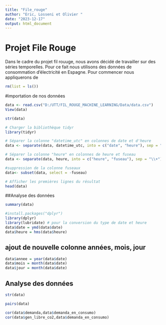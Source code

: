 ```yaml
---
title: "File_rouge"
author: "Eric, Losseni et Olivier "
date: "2023-12-17"
output: html_document
---
```

# Projet File Rouge

Dans le cadre du  projet fil rouuge, nous avons décidé de travailler sur des séries temporelles.
Pour ce fait nous utilisons des données de consommation d'électricité en Espagne.
Pour commencer nous appliquerons de 

```r
rm(list = ls())
```

#importation de nos données
```r
data <- read.csv("D:/UTT/FIL_ROUGE_MACHINE_LEARNING/Data/data.csv")
View(data)
```

```r
str(data)
```
```r
# Charger la bibliothèque tidyr
library(tidyr)

# Séparer la colonne "datetime_utc" en colonnes de date et d'heure
data <- separate(data, datetime_utc, into = c("date", "heure"), sep = " ")

# Séparer la colonne "heure" en colonnes de heure et fuseau
data <- separate(data, heure, into = c("heure", "fuseau"), sep = "\\+")

#suppression de la colonne fuseaux
data<- subset(data, select = -fuseau)

# Afficher les premières lignes du résultat
head(data)

```

##Analyse des données

```r
summary(data)
```
```r
#install.packages("dplyr")
library(dplyr)
library(lubridate) # pour la conversion du type de date et heure
data$date = ymd(data$date)
data$heure = hms(data$heure)
```

## ajout de nouvelle colonne années, mois, jour

```r
data$annee = year(data$date)
data$mois = month(data$date)
data$jour = month(data$date)
```


## Analyse des données

```r
str(data)
```

```r
pairs(data)
```


```r
cor(data$demanda,data$demanda_en_consumo)
cor(data$gen_libre_co2,data$demanda_en_consumo)
```


